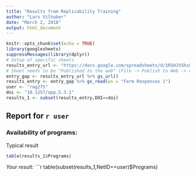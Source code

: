 ```yaml
---
title: "Results from Replicability Training"
author: "Lars Vilhuber"
date: "March 2, 2018"
output: html_document
---
```


```r
knitr::opts_chunk$set(echo = TRUE)
library(googlesheets)
suppressMessages(library(dplyr))
# Setup of specific sheets
results_entry_url <- "https://docs.google.com/spreadsheets/d/1RSHJV5hsCKL8SpQFI2wl7o_j_v_HdmzIjpy7hlNlMUY/"
# Sheet needs to be "Published to the web" (File -> Publish to Web -> optionally: publish as CSV)
entry_gap <- results_entry_url %>% gs_url()
results_entry <- entry_gap %>% gs_read(ws = "Form Responses 1")
user <- "rag275"
doi <- "10.1257/app.5.3.1"
results_1 <- subset(results_entry,DOI==doi)
```

## Report for `r user`

### Availability of programs: 
Typical result
```r
table(results_1$Programs)
```
*Your result:*
```r
table(subset(results_1,NetID==user)$Programs)
